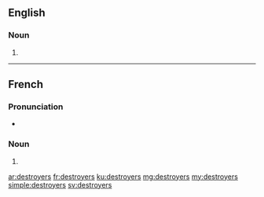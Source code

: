 ==English==

===Noun===
{{head|en|plural}}

# {{plural of|destroyer|lang=en|nocat=1}}

----

==French==

===Pronunciation===
* {{IPA|/dɛs.tʁɔ.je/|lang=fr}}

===Noun===
{{head|fr|plural}} {{m-p}}

# {{plural of|destroyer|lang=fr|nocat=1}}

[[ar:destroyers]]
[[fr:destroyers]]
[[ku:destroyers]]
[[mg:destroyers]]
[[my:destroyers]]
[[simple:destroyers]]
[[sv:destroyers]]